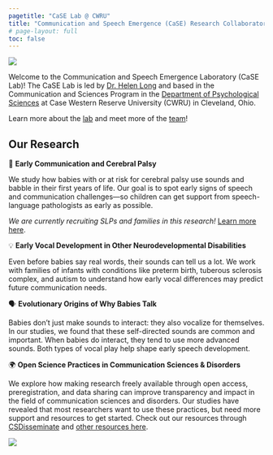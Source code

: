```yaml
---
pagetitle: "CaSE Lab @ CWRU"
title: "Communication and Speech Emergence (CaSE) Research Collaboratory"
# page-layout: full
toc: false
---
```


![](./img/lab-logo-a.png){.hero}

Welcome to the Communication and Speech Emergence Laboratory (CaSE Lab)! The CaSE Lab is led by [Dr. Helen Long](https://longhelenl.github.io/caseresearchlab/people/staff/long_helen.html) and based in the Communication and Sciences Program in the [Department of Psychological Sciences](https://psychsciences.case.edu/) at Case Western Reserve University (CWRU) in Cleveland, Ohio.

Learn more about the [lab](https://longhelenl.github.io/caseresearchlab/mission.html) and meet more of the [team](https://longhelenl.github.io/caseresearchlab/people.html)!


## Our Research

👶 **Early Communication and Cerebral Palsy**

We study how babies with or at risk for cerebral palsy use sounds and babble in their first years of life. Our goal is to spot early signs of speech and communication challenges—so children can get support from speech-language pathologists as early as possible.

*We are currently recruiting SLPs and families in this research!* [Learn more here](https://longhelenl.github.io/caseresearchlab/participate.html).

💡 **Early Vocal Development in Other Neurodevelopmental Disabilities**

Even before babies say real words, their sounds can tell us a lot. We work with families of infants with conditions like preterm birth, tuberous sclerosis complex, and autism to understand how early vocal differences may predict future communication needs.

🗣️ **Evolutionary Origins of Why Babies Talk**

Babies don’t just make sounds to interact: they also vocalize for themselves. In our studies, we found that these self-directed sounds are common and important. When babies do interact, they tend to use more advanced sounds. Both types of vocal play help shape early speech development.

🌍 **Open Science Practices in Communication Sciences & Disorders**

We explore how making research freely available through open access, preregistration, and data sharing can improve transparency and impact in the field of communication sciences and disorders. Our studies have revealed that most researchers want to use these practices, but need more support and resources to get started. Check out our resources through [CSDisseminate](www.csdisseminate.com) and [other resources here](https://longhelenl.github.io/caseresearchlab/sciresources.html).

![](./img/babyvocalplay.png){.hero}
